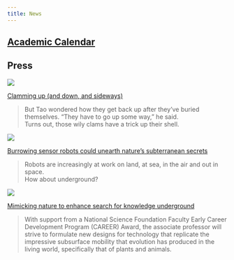 ```yaml
---
title: News
---
```


## [Academic Calendar](https://students.asu.edu/academic-calendar)

## Press

::: {layout="[30, 70]"}
![](img/clammingup.png)

::: {}
[Clamming up (and down, and sideways)](https://news.asu.edu/20200609-discoveries-clamming-and-down-and-sideways)

> But Tao wondered how they get back up after they’ve buried 
themselves. “They have to go up some way,” he said.\
> Turns out, those wily clams have a trick up their shell.

:::
:::

::: {layout="[30, 70]"}
![](img/fsenews.png)

::: {}
[Burrowing sensor robots could unearth nature’s subterranean secrets](https://engineering.asu.edu/convergence2019/burrowing-sensor-robots-could-unearth-natures-subterranean-secrets/)

> Robots are increasingly at work on land, at sea, in the air and out in space.\
> How about underground?

:::
:::

::: {layout="[30, 70]"}
![](img/fullcircle.png)

::: {}
[Mimicking nature to enhance search for knowledge underground](https://fullcircle.asu.edu/faculty/mimicking-nature-enhance-search-knowledge-underground/)

> With support from a National Science Foundation Faculty Early Career Development Program (CAREER) Award, the associate professor will strive to formulate new designs for technology that replicate the impressive subsurface mobility that evolution has produced in the living world, specifically that of plants and animals.

:::
:::



